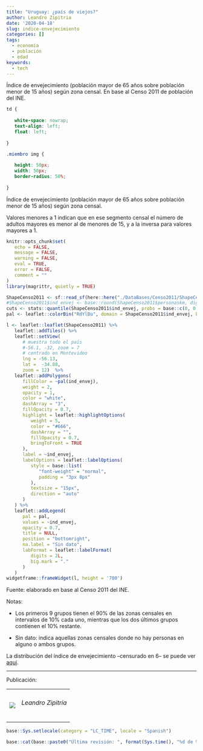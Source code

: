 ```yaml
---
title: "Uruguay: ¿país de viejos?"
author: Leandro Zipitria
date: '2020-04-18'
slug: indice-envejecimiento
categories: []
tags:
  - economía
  - población
  - edad
keywords:
  - tech
---
```


Índice de envejecimiento (población mayor de 65 años sobre población menor de 15 años) según zona censal. En base al Censo 2011 de población del INE.

<!--more-->

<link rel="icon" href="http://www.unaimagen.uy/una_imagen.svg"/>

```css
td {
   
   white-space: nowrap;
   text-align: left;
   float: left;
   
}

.miembro img {
   
   height: 50px;
   width: 50px;
   border-radius: 50%;
   
}
```


Índice de envejecimiento (población mayor de 65 años sobre población menor de 15 años) según zona censal.


Valores menores a 1 indican que en ese segmento censal el número de adultos mayores es menor al de menores de 15, y a la inversa para valores mayores a 1.

```r
knitr::opts_chunk$set(
   echo = FALSE,
   message = FALSE,
   warning = FALSE,
   eval = TRUE,
   error = FALSE,
   comment = ""
)
library(magrittr, quietly = TRUE)
```

```r
ShapeCenso2011 <- sf::read_sf(here::here("./DataBases/Censo2011/ShapeCenso2011_envejecimiento.shp"))
#ShapeCenso2011$ind_envej <- base::round(ShapeCenso2011$personaskm, digits = 0)
cuts <- stats::quantile(ShapeCenso2011$ind_envej, probs = base::c(0, 0.1, 0.2, 0.3, 0.4, 0.5, 0.6, 0.7, 0.8, 0.9, 0.95, 1), na.rm = T)
pal <- leaflet::colorBin("RdYlBu", domain = ShapeCenso2011$ind_envej, bins = cuts, reverse = TRUE)
```

```r
l <- leaflet::leaflet(ShapeCenso2011) %>%
   leaflet::addTiles() %>%
   leaflet::setView(
      # muestra todo el país
      #-56.1, -32, zoom = 7
      # centrado en Montevideo
      lng = -56.13,
      lat =  -34.88,
      zoom = 12)  %>%
   leaflet::addPolygons(
      fillColor = ~pal(ind_envej),
      weight = 2,
      opacity = 1,
      color = "white",
      dashArray = "3",
      fillOpacity = 0.7,
      highlight = leaflet::highlightOptions(
         weight = 5,
         color = "#666",
         dashArray = "",
         fillOpacity = 0.7,
         bringToFront = TRUE
      ),
      label = ~ind_envej,
      labelOptions = leaflet::labelOptions(
         style = base::list(
            "font-weight" = "normal",
            padding = "3px 8px"
         ),
         textsize = "15px",
         direction = "auto"
      )
   ) %>%
   leaflet::addLegend(
      pal = pal,
      values = ~ind_envej,
      opacity = 0.7,
      title = NULL,
      position = "bottomright",
      na.label = "Sin dato",
      labFormat = leaflet::labelFormat(
         digits = 2L,
         big.mark = "."
      )
   )
widgetframe::frameWidget(l, height = '700')
```

Fuente: elaborado en base al Censo 2011 del INE.

Notas: 

   * Los primeros 9 grupos tienen el 90% de las zonas censales en intervalos de 10% cada uno, mientras que los dos últimos grupos contienen el 10% restante. 

   * Sin dato: indica aquellas zonas censales donde no hay personas en alguno o ambos grupos.


La distribución del índice de envejecimiento --censurado en 6-- se puede ver [aqui](https://raw.githubusercontent.com/UnaImagen/UnaImagen/master/DataBases/Censo2011/IndiceEnvejecimiento.jpeg). 


***

Publicación: 

<table>
   <tr>
      <td class="miembro"><img src="/img/LeandroZipitria.jpg"/></td>
      <td class="miembro"><h6>Leandro Zipitría</h6></td>
   </tr>
<table>


```r
base::Sys.setlocale(category = "LC_TIME", locale = "Spanish")
```

```r
base::cat(base::paste0("Última revisión: ", format(Sys.time(), "%d de %B de %Y")))
```


